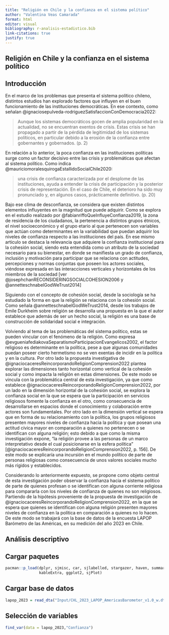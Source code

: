 ```yaml
---
title: "Religión en Chile y la confianza en el sistema político"
author: "Valentina Veas Camarada"
format: html
editor: visual
bibliography: r-analisis-estadistico.bib
link-citations: true
justify: true
---
```


## Religión en Chile y la confianza en el sistema político

## Introducción

En el marco de los problemas que presenta el sistema político chileno, distintos estudios han explorado factores que influyen en el buen funcionamiento de las instituciones democráticas. En ese contexto, como señalan @ignaciosepulveda-rodriguezSatisfaccionConDemocracia2022:

> Aunque los sistemas democráticos gocen de amplia popularidad en la actualidad, no se encuentran exentos de crisis. Estas crisis se han propagado a partir de la pérdida de legitimidad de los sistemas políticos, en particular debido a la erosión de la confianza entre gobernantes y gobernados. (p. 2)

En relación a lo anterior, la poca confianza en las instituciones políticas surge como un factor decisivo entre las crisis y problemáticas que afectan al sistema político. Como indica @mauriciomoralesquirogaEstallidoSocialChile2020:

> una crisis de confianza caracterizada por el desplome de las instituciones, ayuda a entender la crisis de participación y la posterior crisis de representación. En el caso de Chile, el deterioro ha sido muy pronunciado y, en algunos casos, prácticamente definitivo. (p. 20)

Bajo ese clima de desconfianza, se considera que existen distintos elementos influyentes en la magnitud que puede adquirir. Como se explora en el estudio realizado por @fabianriffoQueInfluyeConfianza2019, la zona de residencia de los ciudadanos, la pertenencia a distintos grupos étnicos, el nivel socioeconómico y el grupo etario al que pertenecen son variables que actúan como determinantes en la variabilidad que puedan adquirir los niveles de confianza respecto a las instituciones del país. En ese mismo articulo se destaca la relevancia que adquiere la confianza institucional para la cohesión social, siendo esta entendida como un atributo de la sociedad necesario para su bienestar, en donde se manifiesta un grado de confianza, inclusión y motivación para participar que se relaciona con actitudes, percepciones y normas conjuntas que poseen los actores sociales, viéndose expresada en las interacciones verticales y horizontales de los miembros de la sociedad [ver @josephchanRECONSIDERINGSOCIALCOHESION2006 y @annetteschnabelGodWeTrust2014]

Siguiendo con el concepto de cohesión social, desde la sociología se ha estudiado la forma en que la religión se relaciona con la cohesión social. Como señala @annetteschnabelGodWeTrust2014, desde los trabajos de Emile Durkheim sobre religión se desarrolla una propuesta en la que el autor establece que además de ser un hecho social, la religión es una base de construcción de solidaridad social e integración.

Volviendo al tema de las problemáticas del sistema político, estas se pueden vincular con el fenómeno de la religión. Como expresa @evgueniafediakovaSeparatismoParticipacionEvangelicos2002, el factor religioso es determinante en la política, pese a que algunas comunidades puedan poseer cierto hermetismo no se ven exentas de incidir en la política y en la cultura. Por otro lado la propuesta investigativa de @ignaciocaceresReincorporandoReligionComprension2022 plantea explorar las dimensiones tanto horizontal como vertical de la cohesión social y como impacta la religión en estas dimensiones. De este modo se vincula con la problemática central de esta investigación, ya que como establece @ignaciocaceresReincorporandoReligionComprension2022, por un lado en la dimensión horizontal de la cohesión social, se explora la confianza social en la que se espera que la participación en servicios religiosos fomente la confianza en el otro, como consecuencia de desarrollarse en espacios donde el conocimiento y colaboración entre actores son fundamentales. Por otro lado en la dimensión vertical se espera que en forma de su relacionamiento con la política, los grupos religiosos presenten mayores niveles de confianza hacia la política y que posean una actitud cívica mayor en comparación a quienes no pertenecen o se identifican con alguna religión; esto debido a que como la misma investigación expone, "la religión provee a las personas de un marco interpretativo desde el cual posicionarse en la esfera política" [@ignaciocaceresReincorporandoReligionComprension2022, p. 156]. De este modo se explicaría una incursión en el mundo político de parte de personas religiosas como consecuencia de unos valores sociales mucho más rígidos y establecidos.

Considerando lo anteriormente expuesto, se propone como objeto central de esta investigación poder observar la confianza hacia el sistema político de parte de quienes profesan o se identifican con alguna corriente religiosa para compararla con los niveles de confianza de quienes no son religiosos. Partiendo de la hipótesis proveniente de la propuesta de investigación de @ignaciocaceresReincorporandoReligionComprension2022, en la que se espera que quienes se identifican con alguna religión presenten mayores niveles de confianza en la política en comparación a quienes no lo hacen. De este modo se trabajará con la base de datos de la encuesta LAPOP Barómetro de las Américas, en su medición del año 2023 en Chile.

## Análisis descriptivo

## Cargar paquetes

```r
pacman::p_load(dplyr, sjmisc, car, sjlabelled, stargazer, haven, summarytools,
               kableExtra, ggplot2, sjPlot)
```

## Cargar base de datos

```r
lapop_2023 = read_dta("Input/CHL_2023_LAPOP_AmericasBarometer_v1.0_w.dta")

```

## Selección de variables

```r
find_var(data = lapop_2023,"Confianza")

```
